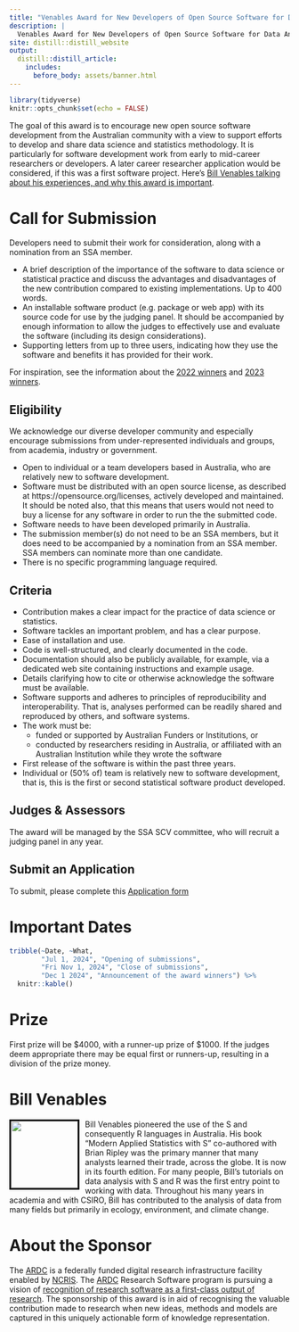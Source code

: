 ```yaml
---
title: "Venables Award for New Developers of Open Source Software for Data Analytics"
description: |
  Venables Award for New Developers of Open Source Software for Data Analytics sponsored by the ARDC
site: distill::distill_website
output: 
  distill::distill_article:
    includes:
      before_body: assets/banner.html
---
```


```r
library(tidyverse)
knitr::opts_chunk$set(echo = FALSE)
```

The goal of this award is to encourage new open source software development from the Australian community with a view to support efforts to develop and share data science and statistics methodology. It is particularly for software development work from early to mid-career researchers or developers. A later career researcher application would be considered, if this was a first software project.  Here's [Bill Venables talking about his experiences, and why this award is important](https://t.co/NFSvRYrMh8).


# <i class="fas fa-bullhorn"></i> Call for Submission

Developers need to submit their work for consideration, along with a nomination from an SSA member.

- A brief description of the importance of the software to data science or statistical practice and discuss the advantages and disadvantages of the new contribution compared to existing implementations. Up to 400 words.
- An installable software product (e.g. package or web app) with its source code for use by the judging panel. It should be accompanied by enough information to allow the judges to effectively use and evaluate the software (including its design considerations). 
- Supporting letters from up to three users, indicating how they use the software and benefits it has provided for their work. 

For inspiration, see the information about the [2022 winners](https://statsocaus.github.io/venables-award/competition2022.html) and [2023 winners](https://statsocaus.github.io/venables-award/competition2023.html). 

## Eligibility

We acknowledge our diverse developer community and especially encourage submissions from under-represented individuals and groups, from academia, industry or government.

- Open to individual or a team developers based in Australia, who are relatively new to software development.
- Software must be distributed with an open source license, as described at https://opensource.org/licenses, actively developed and maintained. It should be noted also, that this means that users would not need to buy a license for any software in order to run the the submitted code.
- Software needs to have been developed primarily in Australia.
- The submission member(s) do not need to be an SSA members, but it does need to be accompanied by a nomination from an SSA member. SSA members can nominate more than one candidate.
- There is no specific programming language required. 


## Criteria

- Contribution makes a clear impact for the practice of data science or statistics.
- Software tackles an important problem, and has a clear purpose.
- Ease of installation and use.
- Code is well-structured, and clearly documented in the code.
- Documentation should also be publicly available, for example, via a dedicated web site containing instructions and example usage.
- Details clarifying how to cite or otherwise acknowledge the software must be available.
- Software supports and adheres to principles of reproducibility and interoperability. That is, analyses performed can be readily shared and reproduced by others, and software systems.
- The work must be:
    - funded or supported by Australian Funders or Institutions, or
    - conducted by researchers residing in Australia, or affiliated with an Australian Institution while they wrote the software
- First release of the software is within the past three years.
- Individual or (50% of) team is relatively new to software development, that is, this is the first or second statistical software product developed. 

## Judges & Assessors

The award will be managed by the SSA SCV committee, who will recruit a judging panel in any year. 


## Submit an Application

To submit, please complete this
<i class="fas fa-file-code"></i></span>[Application form](https://forms.gle/uCV1dqbcpeMWodj99)


# <i class="fas fa-calendar-alt"></i> Important Dates

```r
tribble(~Date, ~What,
        "Jul 1, 2024", "Opening of submissions",
        "Fri Nov 1, 2024", "Close of submissions",
        "Dec 1 2024", "Announcement of the award winners") %>% 
  knitr::kable()
```



# <i class="fas fa-trophy"></i> Prize

First prize will be $4000, with a runner-up prize of $1000. If the judges deem appropriate there may be equal first or runners-up, resulting in a division of the prize money. 

# <i class="fas fa-user"></i> Bill Venables

<img src="https://www.r-project.org/conferences/useR-2018/img/testimonials/bill.jpg" style="border: 3px solid black;width:120px;float:left;margin-right: 10px;margin-bottom:10px;"> Bill Venables pioneered the use of the S and consequently R languages in Australia. His book "Modern Applied Statistics with S" co-authored with Brian Ripley was the primary manner that many analysts learned their trade, across the globe. It is now in its fourth edition. For many people, Bill’s tutorials on data analysis with S and R was the first entry point to working with data. Throughout his many years in academia and with CSIRO, Bill has contributed to the analysis of data from many fields but primarily in ecology, environment, and climate change.

# <i class="fas fa-user"></i> About the Sponsor

The [ARDC](http://ardc.edu.au/) is a federally funded digital research infrastructure facility enabled by [NCRIS](https://www.dese.gov.au/ncris). The [ARDC](http://ardc.edu.au/) Research Software program is pursuing a vision of [recognition of research software as a first-class output of research](https://ardc.edu.au/collaborations/strategic-activities/a-research-software-agenda-for-australia/). The sponsorship of this award is in aid of recognising the valuable contribution made to research when new ideas, methods and models are captured in this uniquely actionable form of knowledge representation.
